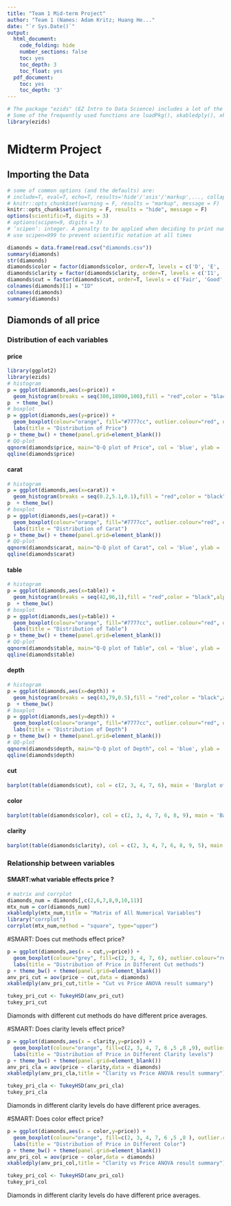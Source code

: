 ```yaml
---
title: "Team 1 Mid-term Project"
author: "Team 1 (Names: Adam Kritz; Huang He..."
date: "`r Sys.Date()`"
output:
  html_document:
    code_folding: hide
    number_sections: false
    toc: yes
    toc_depth: 3
    toc_float: yes
  pdf_document:
    toc: yes
    toc_depth: '3'
---
```




```r
# The package "ezids" (EZ Intro to Data Science) includes a lot of the helper functions we developed for the course. 
# Some of the frequently used functions are loadPkg(), xkabledply(), xkablesummary(), uzscale(), etc.
library(ezids)
```

# Midterm Project  

## Importing the Data  

```r
# some of common options (and the defaults) are: 
# include=T, eval=T, echo=T, results='hide'/'asis'/'markup',..., collapse=F, warning=T, message=T, error=T, cache=T, fig.width=6, fig.height=4, fig.dim=c(6,4) #inches, fig.align='left'/'center','right', 
# knitr::opts_chunk$set(warning = F, results = "markup", message = F)
knitr::opts_chunk$set(warning = F, results = "hide", message = F)
options(scientific=T, digits = 3) 
# options(scipen=9, digits = 3) 
# ‘scipen’: integer. A penalty to be applied when deciding to print numeric values in fixed or exponential notation.  Positive values bias towards fixed and negative towards scientific notation: fixed notation will be preferred unless it is more than ‘scipen’ digits wider.
# use scipen=999 to prevent scientific notation at all times
```

```r
diamonds = data.frame(read.csv("diamonds.csv"))
summary(diamonds)
str(diamonds)
diamonds$color = factor(diamonds$color, order=T, levels = c('D', 'E', 'F', 'G', 'H', 'I', 'J'))
diamonds$clarity = factor(diamonds$clarity, order=T, levels = c('I1', 'SI2', 'SI1', 'VS2', 'VS1', 'VVS2', 'VVS1', 'IF'))
diamonds$cut = factor(diamonds$cut, order=T, levels = c('Fair', 'Good', 'Very Good', 'Premium', 'Ideal'))
colnames(diamonds)[1] = "ID"
colnames(diamonds)
summary(diamonds)
```

## Diamonds of all price  

### Distribution of each variables  

#### price  
```r
library(ggplot2)
library(ezids)
# histogram
p = ggplot(diamonds,aes(x=price)) + 
  geom_histogram(breaks = seq(300,18900,100),fill = "red",color = "black",alpha = 0.3) + labs(title = "Distribution of Price", x = "Price",y = "frequency")
p  + theme_bw()
# boxplot
p = ggplot(diamonds,aes(y=price)) + 
  geom_boxplot(colour="orange", fill="#7777cc", outlier.colour="red", outlier.shape=8, outlier.size=4) + 
  labs(title = "Distribution of Price")
p + theme_bw() + theme(panel.grid=element_blank())
# QQ-plot
qqnorm(diamonds$price, main="Q-Q plot of Price", col = 'blue', ylab = 'Price') 
qqline(diamonds$price)

```


#### carat  
```r
# histogram
p = ggplot(diamonds,aes(x=carat)) + 
  geom_histogram(breaks = seq(0.2,5.1,0.1),fill = "red",color = "black",alpha = 0.3) + labs(title = "Distribution of Carat", x = "Carat",y = "frequency")
p  + theme_bw()
# boxplot
p = ggplot(diamonds,aes(y=carat)) + 
  geom_boxplot(colour="orange", fill="#7777cc", outlier.colour="red", outlier.shape=8, outlier.size=4) + 
  labs(title = "Distribution of Carat")
p + theme_bw() + theme(panel.grid=element_blank())
# QQ-plot
qqnorm(diamonds$carat, main="Q-Q plot of Carat", col = 'blue', ylab = 'Carat') 
qqline(diamonds$carat)
```

#### table  
```r
# histogram
p = ggplot(diamonds,aes(x=table)) + 
  geom_histogram(breaks = seq(42,96,1),fill = "red",color = "black",alpha = 0.3) + labs(title = "Distribution of Table", x = "Table",y = "frequency")
p  + theme_bw()
# boxplot
p = ggplot(diamonds,aes(y=table)) + 
  geom_boxplot(colour="orange", fill="#7777cc", outlier.colour="red", outlier.shape=8, outlier.size=4) + 
  labs(title = "Distribution of Table")
p + theme_bw() + theme(panel.grid=element_blank())
# QQ-plot
qqnorm(diamonds$table, main="Q-Q plot of Table", col = 'blue', ylab = 'Table') 
qqline(diamonds$table)
```

#### depth  
```r
# histogram
p = ggplot(diamonds,aes(x=depth)) + 
  geom_histogram(breaks = seq(43,79,0.5),fill = "red",color = "black",alpha = 0.3) + labs(title = "Distribution of Depth", x = "depth",y = "frequency")
p  + theme_bw()
# boxplot
p = ggplot(diamonds,aes(y=depth)) + 
  geom_boxplot(colour="orange", fill="#7777cc", outlier.colour="red", outlier.shape=8, outlier.size=4) + 
  labs(title = "Distribution of Depth")
p + theme_bw() + theme(panel.grid=element_blank())
# QQ-plot
qqnorm(diamonds$depth, main="Q-Q plot of Depth", col = 'blue', ylab = 'Depth') 
qqline(diamonds$depth)
```


#### cut  
```r
barplot(table(diamonds$cut), col = c(2, 3, 4, 7, 6), main = 'Barplot of Cut', xlab = "Cut", ylab = "Frequency")
```

#### color  
```r
barplot(table(diamonds$color), col = c(2, 3, 4, 7, 6, 8, 9), main = 'Barplot of Color', xlab = "Color", ylab = "Frequency")
```


#### clarity  
```r
barplot(table(diamonds$clarity), col = c(2, 3, 4, 7, 6, 8, 9, 5), main = 'Barplot of Color', xlab = "Clarity", ylab = "Frequency")
```

### Relationship between variables  

#### SMART:what variable effects price ?  
```r
# matrix and corrplot
diamonds_num = diamonds[,c(2,6,7,8,9,10,11)]
mtx_num = cor(diamonds_num)
xkabledply(mtx_num,title = "Matrix of All Numerical Variables")
library("corrplot")
corrplot(mtx_num,method = "square", type="upper")
```

#SMART: Does cut methods effect price?  
```r
p = ggplot(diamonds,aes(x = cut,y=price)) + 
  geom_boxplot(colour="grey", fill=c(2, 3, 4, 7, 6), outlier.colour="red", outlier.shape=8, outlier.size=4) + 
  labs(title = "Distribution of Price in Different Cut methods")
p + theme_bw() + theme(panel.grid=element_blank())
anv_pri_cut = aov(price ~ cut,data = diamonds)
xkabledply(anv_pri_cut,title = "Cut vs Price ANOVA result summary")

```

```r
tukey_pri_cut <- TukeyHSD(anv_pri_cut)
tukey_pri_cut
```
Diamonds with different cut methods do have different price averages.

#SMART: Does clarity levels effect price?
```r
p = ggplot(diamonds,aes(x = clarity,y=price)) + 
  geom_boxplot(colour="orange", fill=c(2, 3, 4, 7, 6 ,5 ,8 ,9), outlier.colour="red", outlier.shape=8, outlier.size=4) + 
  labs(title = "Distribution of Price in Different Clarity levels")
p + theme_bw() + theme(panel.grid=element_blank())
anv_pri_cla = aov(price ~ clarity,data = diamonds)
xkabledply(anv_pri_cla,title = "Clarity vs Price ANOVA result summary")
```

```r
tukey_pri_cla <- TukeyHSD(anv_pri_cla)
tukey_pri_cla
```
Diamonds in different clarity levels do have different price averages.

#SMART: Does color effect price?  
```r
p = ggplot(diamonds,aes(x = color,y=price)) + 
  geom_boxplot(colour="orange", fill=c(2, 3, 4, 7, 6 ,5 ,8 ), outlier.colour="red", outlier.shape=8, outlier.size=4) + 
  labs(title = "Distribution of Price in Different Color")
p + theme_bw() + theme(panel.grid=element_blank())
anv_pri_col = aov(price ~ color,data = diamonds)
xkabledply(anv_pri_col,title = "Clarity vs Price ANOVA result summary")
```


```r
tukey_pri_col <- TukeyHSD(anv_pri_col)
tukey_pri_col
```

Diamonds in different clarity levels do have different price averages.








